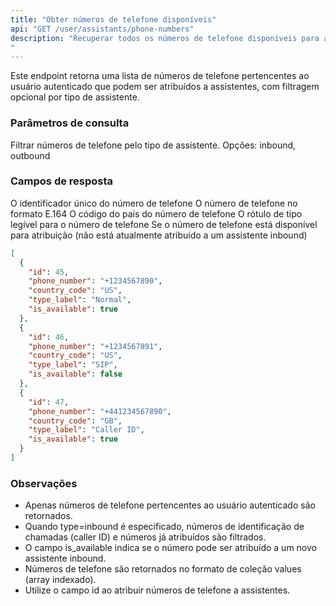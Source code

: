 ```yaml
---
title: "Obter números de telefone disponíveis"
api: "GET /user/assistants/phone-numbers"
description: "Recuperar todos os números de telefone disponíveis para atribuição a assistentes
"
---
```


Este endpoint retorna uma lista de números de telefone pertencentes ao usuário autenticado que podem ser atribuídos a assistentes, com filtragem opcional por tipo de assistente.

### Parâmetros de consulta

<ParamField query="type" type="string">
  Filtrar números de telefone pelo tipo de assistente. Opções: inbound, outbound
</ParamField>

### Campos de resposta

<ResponseField name="data" type="array">
  <Expandable title="Propriedades">
    <ResponseField name="id" type="integer">
      O identificador único do número de telefone
    </ResponseField>
    <ResponseField name="phone_number" type="string">
      O número de telefone no formato E.164
    </ResponseField>
    <ResponseField name="country_code" type="string">
      O código do país do número de telefone
    </ResponseField>
    <ResponseField name="type_label" type="string">
      O rótulo de tipo legível para o número de telefone
    </ResponseField>
    <ResponseField name="is_available" type="boolean">
      Se o número de telefone está disponível para atribuição (não está atualmente atribuído a um assistente inbound)
    </ResponseField>
  </Expandable>
</ResponseField>

<ResponseExample>

```json 200 Response
[
  {
    "id": 45,
    "phone_number": "+1234567890",
    "country_code": "US",
    "type_label": "Normal",
    "is_available": true
  },
  {
    "id": 46,
    "phone_number": "+1234567891",
    "country_code": "US",
    "type_label": "SIP",
    "is_available": false
  },
  {
    "id": 47,
    "phone_number": "+441234567890",
    "country_code": "GB",
    "type_label": "Caller ID",
    "is_available": true
  }
]
```

</ResponseExample>

### Observações

- Apenas números de telefone pertencentes ao usuário autenticado são retornados.
- Quando type=inbound é especificado, números de identificação de chamadas (caller ID) e números já atribuídos são filtrados.
- O campo is_available indica se o número pode ser atribuído a um novo assistente inbound.
- Números de telefone são retornados no formato de coleção values (array indexado).
- Utilize o campo id ao atribuir números de telefone a assistentes.